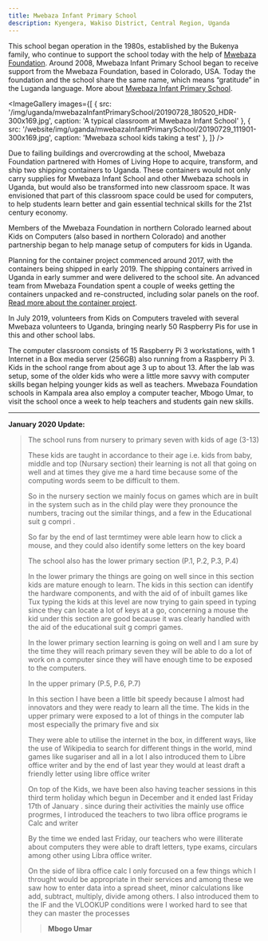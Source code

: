 ```yaml
---
title: Mwebaza Infant Primary School
description: Kyengera, Wakiso District, Central Region, Uganda
---
```



<LabHeader
 location="Kyengera, Wakiso District, Central Region, Uganda"
 locationUrl="https://www.google.com/maps/place/Mwebaza+Infant+School,+Kyengera,+Uganda/@0.2885251,32.5049236,18z/"
 dateEstablished="2019"
/>


This school began operation in the 1980s, established by the Bukenya family, who continue to support the school
today with the help of [Mwebaza Foundation](https://mwebaza.org/). Around 2008, Mwebaza Infant Primary School
began to receive support from the Mwebaza Foundation, based in Colorado, USA. Today the foundation and the school
share the same name, which means “gratitude” in the Luganda language. More
about [Mwebaza Infant Primary School](https://www.mwebaza.org/origins).

<ImageGallery images={[
  {
    src: '/img/uganda/mwebazaInfantPrimarySchool/20190728_180520_HDR-300x169.jpg',
    caption: 'A typical classroom at Mwebaza Infant School'
  },
  {
    src: '/website/img/uganda/mwebazaInfantPrimarySchool/20190729_111901-300x169.jpg',
    caption: 'Mwebaza school kids taking a test'
  },
]} />


Due to failing buildings and overcrowding at the school, Mwebaza Foundation partnered with Homes of Living Hope to acquire, transform, and ship two shipping containers to Uganda. These containers would not only carry supplies for Mwebaza Infant School and other Mwebaza schools in Uganda, but would also be transformed into new classroom space. It was envisioned that part of this classroom space could be used for computers, to help students learn better and gain essential technical skills for the 21st century economy.

Members of the Mwebaza Foundation in northern Colorado learned about Kids on Computers (also based in northern Colorado) and another partnership began to help manage setup of computers for kids in Uganda.

Planning for the container project commenced around 2017, with the containers being shipped in early 2019. The shipping containers arrived in Uganda in early summer and were delivered to the school site. An advanced team from Mwebaza Foundation spent a couple of weeks getting the containers unpacked and re-constructed, including solar panels on the roof. [Read more about the container project](https://www.lhvc.com/story/2018/08/11/news/cougars-creating-classrooms-to-expand-opportunities-for-african-students/2360.html).

In July 2019, volunteers from Kids on Computers traveled with several Mwebaza volunteers to Uganda, bringing nearly 50 Raspberry Pis for use in this and other school labs.

The computer classroom consists of 15 Raspberry Pi 3 workstations, with 1 Internet in a Box media server (256GB) also running from a Raspberry Pi 3. Kids in the school range from about age 3 up to about 13. After the lab was setup, some of the older kids who were a little more savvy with computer skills began helping younger kids as well as teachers. Mwebaza Foundation schools in Kampala area also employ a computer teacher, Mbogo Umar, to visit the school once a week to help teachers and students gain new skills.


----
**January 2020 Update:**

> The school runs from nursery to primary seven with kids of age (3-13)
> 
> These kids are taught in accordance to their age i.e. kids from baby, middle and top (Nursary section) their learning is not all that going on well and at times they give me a hard time because some of the computing words seem to be difficult to them.
> 
> So in the nursery section we mainly focus on games which are in built in the system such as in the child play were they pronounce the numbers, tracing out the similar things, and a few in the Educational suit g compri .
> 
> So far by the end of last termtimey were able learn how to click a mouse, and they could also identify some letters on the key board
> 
> The school also has the lower primary section (P.1, P.2, P.3, P.4)
> 
> In the lower primary the things are going on well since in this section kids are mature enough to learn. The kids in this section can identify the hardware components, and with the aid of of inbuilt games like Tux typing the kids at this level are now trying to gain speed in typing since they can locate a lot of keys at a go, concerning a mouse the kid under this section are good because it was clearly handled with the aid of the educational suit g compri games.
> 
> In the lower primary section learning is going on well and I am sure by the time they will reach primary seven they will be able to do a lot of work on a computer  since they will have enough time to be exposed to the computers.
> 
> In the upper primary (P.5, P.6, P.7)
> 
> In this section I have been a little bit speedy because I almost had innovators and they were ready to learn all the time. The kids in the upper primary were exposed to a lot of things in the computer lab most especially the primary five and six
> 
> They were able to utilise the internet in the box, in different ways, like the use of Wikipedia to search for different things in the world, mind games like sugariser and all in a lot I also introduced them to Libre office writer and by the end of last year they would at least draft a friendly letter using libre office writer
> 
> On top of the Kids, we have been also having teacher sessions in this third term holiday which begun in December and it ended last Friday 17th of January . since during their activities the mainly use office progrmes, I introduced the teachers to two libra office programs ie Calc and writer
> 
> By the time we ended last Friday, our teachers who were illiterate about computers they were able to draft letters, type exams, circulars among other using Libra office writer.
> 
> On the side of libra office calc I only forcused on a few things which I throught would be appropriate in their services and among these we saw how to enter data into a spread sheet, minor calculations like add, subtract, multiply, divide among others. I also introduced them to the IF and the VLOOKUP conditions  were I worked hard to see that they can master the processes
> 
>> **Mbogo Umar**

